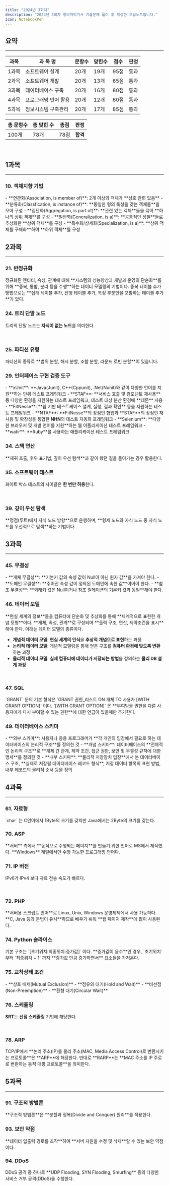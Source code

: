 ```yaml
---
title: "2024년 3회차"
description: "2024년 3회차 정보처리기사 기출문제 풀이 후 작성한 오답노트입니다."
icon: NotebookPen
---
```


## 요약

---

| 과목  | 과 목 명             | 문항수 | 맞힌수 | 점수 | 판정 |
| ----- | -------------------- | ------ | ------ | ---- | ---- |
| 1과목 | 소프트웨어 설계      | 20개   | 19개   | 95점 | 통과 |
| 2과목 | 소프트웨어 개발      | 20개   | 13개   | 65점 | 통과 |
| 3과목 | 데이터베이스 구축    | 20개   | 16개   | 80점 | 통과 |
| 4과목 | 프로그래밍 언어 활용 | 20개   | 12개   | 60점 | 통과 |
| 5과목 | 정보시스템 구축관리  | 20개   | 17개   | 85점 | 통과 |

| 총 문항수 | 총 맞힌 수 | 총점 | 판정     |
| --------- | ---------- | ---- | -------- |
| 100개     | 78개       | 78점 | **합격** |

<br />

## 1과목

---

### 10. 객체지향 기법

<Callout title="연관성">
- **연관화(Association, is member of)**: 2개 이상의 객체가 **상호 관련 있음**
- **분류화(Classfication, is instance of)**: **동일한 형의 특성을 갖는 객체들**을 모아 구성
- **집단화(Aggregation, is part of)**: **관련 있는 객체**들을 묶어 **하나의 상위 객체**를 구성
- **일반화(Generalization, is a)**: **공통적인 성질**들로 추상화한 **상위 객체**를 구성 
- **특수화/상세화(Specialization, is a)**: **상위 객체를 구체화**하여 **하위 객체**를 구성

</Callout>

<br />

## 2과목

---

### 21. 반정규화

<Callout title="반정규화(De-normalization)">
  정규화된 엔티티, 속성, 관계에 대해 **시스템의 성능향상과 개발과 운영의
  단순화**를 위해 **중복, 통합, 분리 등을 수행**하는 데이터 모델링의 기법이다.
</Callout>

<Callout>
  중복 테이블 추가 방법으로는 **집계 테이블 추가, 진행 테이블 추가, 특정
  부분만을 포함하는 테이블 추가**가 있다.
</Callout>

<br />

### 24. 트리 단말 노드

<Callout>트리의 단말 노드는 **자식이 없는 노드**를 의미한다.</Callout>

<br />

### 25. 파티션 유형

<Callout>
  파티션의 종류로 **범위 분할, 해시 분할, 조합 분할, 라운드 로빈 분할**이
  있습니다.
</Callout>

<br />

### 29. 인터페이스 구현 검증 도구

<Callout title="인터페이스 구현 검증 도구">  
- **xUnit**: **Java(Junit), C++(Cppunit), .Net(Nunit)와 같이 다양한 언어를 지원**하는 단위 테스트 프레임워크
- **STAF**: **서비스 호출 및 컴포넌트 재사용** 등 다양한 환경을 지원하는 테스트 프레임워크, 테스트 대상 분산 환경에 **데몬** 사용
- **FitNesse**: **웹 기반 테스트케이스 설계, 실행, 결과 확인** 등을 지원하는 테스트 프레임워크
- **NTAF**: **FitNesse**의 장점인 협업과 **STAF**의 장점인 재사용 및 확장성을 통합한 <strong>NHN</strong>의 테스트 자동화 프레임워크
- **Selenium**: **다양한 브라우저 및 개발 언어를 지원**하는 웹 어플리케이션 테스트 프레임워크
- **watir**: **Ruby**를 사용하는 애플리케이션 테스트 프레임워크

</Callout>

<br />

### 34. 스택 연산

<Callout title="스택 연산을 사용하는 경우">
  **재귀 호출, 후위 표기법, 깊이 우선 탐색**과 같이 왔던 길을 돌아가는 경우
  활용한다.
</Callout>

<br />

### 35. 소프트웨어 테스트

<Callout>화이트 박스 테스트의 사이클은 **한 번만 허용**한다.</Callout>

<br />

### 39. 깊이 우선 탐색

<Callout title="깊이 우선 탐색(DFS)">
  **정점(루트)에서 자식 노드 방향**으로 운행하며, **형제 노드와 자식 노드 중
  자식 노드를 우선적으로 탐색**하는 기법이다.
</Callout>

<br />

## 3과목

---

### 45. 무결성

<Callout title='무결성'>
  - **개체 무결성**: **기본키 값의 속성 값이 Null이 아닌 원자 값**을 가져야 한다.
  - **도메인 무결성**: **주어진 속성 값이 정의된 도메인에 속한 값**이어야 한다.
  - **참조 무결성**: **외래키 값은 Null이거나 참조 릴레이션의 기본키 값과 동일**해야 한다.

</Callout>

<br />

### 46. 데이터 모델

<Callout title="데이터 모델">
  **현실 세계의 정보**들을 컴퓨터에 단순화 및 추상화를 통해 **체계적으로 표현한
  개념 모형**이다. **개체, 속성, 관계**로 구성되며 **출력 구조, 연산, 제약조건을 표시**해야 한다. 아래는 데이터 모델의 종류이다.

- **개념적 데이터 모델**: **현실 세계의 인식**을 **추상적 개념으로 표현**하는 과정
- **논리적 데이터 모델**: 개념적 모델링을 통해 얻은 구조를 **컴퓨터 환경에 맞도록 변환**하는 과정
- **물리적 데이터 모델**: **실제 컴퓨터에 데이터가 저장되는 방법**을 정의하는 **물리 DB 설계 과정**

</Callout>

<br />

### 47. SQL

<Callout title="GRANT">
  `GRANT` 문의 기본 형식은 `GRANT 권한_리스트 ON 개체 TO 사용자 [WITH GRANT
  OPTION]` 이다. `[WITH GRANT OPTION]` 은 **부여받을 권한을 다른 사용자에게 다시
  부여할 수 있는 권한**에 대한 언급이 있을때만 추가한다.
</Callout>

<br />

### 49. 데이터베이스 스키마

<Callout title="데이터베이스 스키마">
- **외부 스키마**: 사용자나 응용 프로그래머가 **각 개인의 입장에서 필요로 하는 데이터베이스의 논리적 구조**를 정의한 것
- **개념 스키마**: 데이터베이스의 **전체적인 논리적 구조**로 **개체 간 관계, 제약 조건, 접근 권한, 보안 및 무결성 규칙에 대한 명세**를 정의한 것
- **내부 스키마**: **물리적 저장장치 입장**에서 본 데이터베이스 구조, **실제로 저장될 데이터베이스 레코드 형식**, 저장 데이터 항목의 표현 방법, 내부 레코드의 물리적 순서 등을 정의

</Callout>

<br />

## 4과목

---

### 61. 자료형

<Callout>
  `char` 는 C언어에서 1Byte의 크기를 갖지만 Java에서는 2Byte의 크기를 갖는다.
</Callout>

<br />

### 70. ASP

<Callout title="ASP(Active Server Page)">
  **서버** 측에서 **동적으로 수행되는 페이지**를 만들기 위한 언어로 MS에서
  제작했다. **Windows** 계얼에서만 수행 가능한 프로그래밍 언어다.
</Callout>

<br />

### 71. IP 버전

<Callout>IPv6가 IPv4 보다 자료 전송 속도가 빠르다.</Callout>

<br />

### 72. PHP

<Callout title="PHP">
  **서버용 스크립트 언어**로 Linux, Unix, Windows 운영체제에서 사용 가능하다.
  **C, Java 등과 문법이 유사**하므로 배우기 쉬워 **웹 페이지 제작**에 많이
  사용된다.
</Callout>

<br />

### 74. Python 슬라이스

<Callout title="Python 슬라이스 규칙">
  기본 구조는 `[초기위치:최종위치:증가값]` 이다. **증가값이 음수**인 경우,
  `초기위치` 부터 `최종위치 + 1` 까지 **증가값 만큼 증가하면서** 요소들을
  가져온다.
</Callout>

<br />

### 75. 교착상태 조건

<Callout title='교착상태 조건'>
  - **상호 배제(Mutual Exclusion)**
  - **점유와 대기(Hold and Wait)**
  - **비선점(Non-Preemption)**
  - **환형 대기(Circular Wait)**

</Callout>

<br />

### 76. 스케쥴링

<Callout>**SRT**는 **선점 스케줄링** 기법에 해당한다.</Callout>

<br />

### 78. ARP

<Callout title="ARP(Address Resolution Protocol)">
  TCP/IP에서 **논리 주소(IP)를 물리 주소(MAC, Media Access Control)로 변환시키는
  프로토콜**은 **ARP**에 해당한다.
</Callout>

<Callout title="ARP(Reverse Address Resolution Protocol)">
  반대로 **RARP**는 **MAC 주소를 IP 주로로 변환하는 동적 매핑 프로토콜**을
  의미한다.
</Callout>

<br />

## 5과목

---

### 91. 구조적 방법론

<Callout>
  **구조적 방법론**은 **분할과 정복(Divide and Conquer) 원리**를 적용한다.
</Callout>

<br />

### 93. 보안 약점

<Callout title="자원 삽입">
  **데이터 입출력 경로를 조작**하여 **서버 자원을 수정 및 삭제**할 수 있는 보안
  약점이다.
</Callout>

<br />

### 94. DDoS

<Callout title="Tribe Flood Network">
  DDoS 공격 중 하나로 **UDP Flooding, SYN Flooding, Smurfing** 등의 다양한
  서비스 거부 공격(DDoS)을 수행한다.
</Callout>
